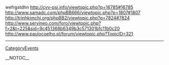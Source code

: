 wefrgstdhn http://cvv-psi.info/viewtopic.php?p=16785#16785 http://www.samadc.com/phpBB666/viewtopic.php?p=1807#1807 http://trinhkimchi.org/phpBB2/viewtopic.php?p=7824#7824 http://www.servineo.com/foro/viewtopic.php?f=2&t=225&sid=9c451368b6349b3c571301b1c11b0c20 http://www.paulocoelho.pl/forum/viewtopic.php?TopicID=321
----
[[CategoryEvents]]

__NOTOC__